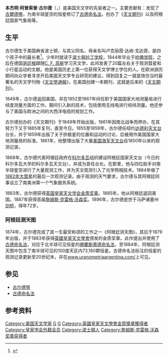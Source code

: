 {{onesource|time=2015-07-04T06:13:18+00:00}}
{{Infobox scientist
|name              = 本杰明·阿普索普·古尔德<br />{{lang|en|Benjamin Apthorp Gould}}

|image             =Benjamin Apthorp Gould (Harper's Engraving).jpg
|image_size       =150px
|caption           = 本杰明·阿普索普·古尔德

|birth_date        = {{birth date|1824|9|27}}
|birth_place       = [[波士顿|波士顿]]
|death_date        = {{death date and age|1896|11|26|1824|9|27}}
|death_place       = [[剑桥_(马萨诸塞州)|剑桥]]，[[马萨诸塞州|马萨诸塞州]]
|residence         = 
|citizenship       = 
|nationality       = 美国
|ethnicity         = 
|field             = [[天文学|天文学]]
|work_institutions = 
|alma_mater        = [[哈佛学院|哈佛学院]]
|doctoral_advisor  = 
|doctoral_students = 
|known_for         = [[天文期刊|天文期刊]]<br/>[[古爾德帶|古爾德帶]]<br/>[[古德命名法|古德命名法]]
|author_abbrev_bot = 
|author_abbrev_zoo = 
|influences        = [[卡爾·弗里德里希·高斯|C. F. 高斯]]
|influenced        = 
|prizes            = [[詹姆斯·克雷格·沃森獎|詹姆斯·克雷格·沃森獎]] {{small|(1887)}}
|religion          = 
|footnotes         = 
|signature         =
}}'''本杰明·阿普索普·古尔德'''（{{lang|en|'''Benjamin Apthorp Gould'''}}，{{bd|1824年|9月27日|1896年|11月26日|catIdx=Gould, Benjamin Apthorp}}）是美国天文学的先驱者之一。主要贡献有：发现了[[古爾德帶|古爾德帶]]，为南半球星空的恒星修订了[[古德命名法|古德命名法]]，创办了《[[天文期刊|天文期刊]]》以及阿根廷国家气象局等。
==生平==
古尔德生于美国麻省波士顿，与其父同名，母亲名叫卢克丽霞·达纳·戈达德，是四个孩子中的最长者<ref>{{cite book |title=The Biographical Encyclopedia of Astronomers |last=Hockey |first=Thomas |year=2009 |publisher=[[Springer_Publishing|Springer Publishing]] |isbn=978-0-387-31022-0 |accessdate=August 22, 2012 |url=http://www.springerreference.com/docs/html/chapterdbid/58537.html}}</ref>。少年时就读于[[波士顿拉丁学校|波士顿拉丁学校]]，1844年毕业于[[哈佛学院|哈佛学院]]，之后在德国[[哥廷根|哥廷根]]跟随[[卡爾·弗里德里希·高斯|C. F. 高斯]]学习天文学，此间发表了20篇左右关于观测彗星和小行星运动的文献。他是美国历史上第一位获得天文学博士学位的人。在欧洲游历期间向众学者寻求开启美国天文学专业研究的建议，得到回复之一就是效仿当时最著名的天文学刊物《[[天文學通報|天文學通報]]》，在美国创建一本期刊，这就是后来的《[[天文期刊|天文期刊]]》。

1848年，古尔德返回美国，并在1852至1867年间任职于美国国家大地测量局进行经度测量方面的工作。期间引入新的技术，包括使用无线电进行经纬测量。他还参与了美国与欧洲之间的大西洋电缆的规划工作。

古尔德创办的《天文期刊》于1849年开始出版，1861年因南北战争而停办，在其努力下又于1885年复刊，直至今日。1855至1859年，古尔德任纽约[[达德利天文台|达德利天文台]]台长，并于1859年出版了关于拱极星的位置和运动的讨论，后被用作美国国家大地测量局的标准。1861年，他整理出版了大量[[美国海军天文台|美国海军天文台]]自1850年以来的观测记录。

1868年，古尔德代表阿根廷政府在[[科尔多瓦_(阿根廷)|科尔多瓦]]组织建设阿根廷国家天文台（今日的科尔多瓦大学的科尔多瓦天文台），并成为首任台长。在那里，他与四位助手对南半球星空进行了大量观测工作，并为天文观测引入了光学照相技术。1884年做了[[1882年大彗星|1882年大彗星]]的最后一次观测记录。由于观测的天气要求，古尔德与其阿根廷同事设立了南美洲第一个气象服务系统。

1883年，古尔德获得[[英国皇家天文学会金质奖章|英国皇家天文学会金质奖章]]。1885年，他从阿根廷返回美国。1887年获得首届[[詹姆斯·克雷格·沃森奖|詹姆斯·克雷格·沃森奖]]。1896年，古尔德逝世于马萨诸塞州[[剑桥_(马萨诸塞州)|剑桥]]，得年72岁。
===阿根廷测天图===
1874年，古尔德完成了其一生最受称颂的工作之一《阿根廷测天图》，其后于1879年出版，并于1883年获得[[英國皇家天文學會|英國皇家天文學會]]颁发的金质奖章。此作提出并使用了[[古德命名法|古德命名法]]，对应于北半球可见恒星的[[佛蘭斯蒂德命名法|佛蘭斯蒂德命名法]]，至1884年，阿根廷测天图中包含了南半球可见的100度天区内73,160颗恒星。古德命名法标注的恒星的观测记录更新至20世纪末，并在[https://web.archive.org/web/20120227032716/http://www.uranometriaargentina.com/ www.uranometriaargentina.com/]上可见。
==参见==
*[[古尔德带|古尔德带]]
*[[古德命名法|古德命名法]]
==参考资料==
{{References}}
{{詹姆斯·克雷格·沃森奖章获得者}}
{{英国皇家天文学会金质奖章获得者}}
{{Authority control}}
{{DEFAULTSORT:Gould, Benjamin Apthorp}}
[[Category:美国天文学家|Category:美国天文学家]]
[[Category:哈佛大学校友|G]]
[[Category:哥廷根大學校友|G]]
[[Category:英國皇家天文學會金質獎章獲得者|Category:英國皇家天文學會金質獎章獲得者]]
[[Category:皇家学会外籍会员|Category:皇家学会外籍会员]]
[[Category:波士頓人|Category:波士頓人]]
[[Category:詹姆斯·克雷格·沃森奖章获得者|Category:詹姆斯·克雷格·沃森奖章获得者]]